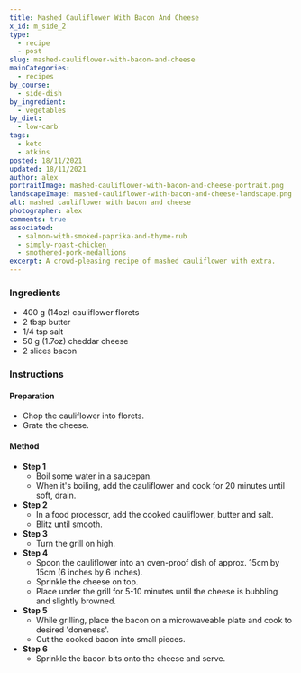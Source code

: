 ```yaml
---
title: Mashed Cauliflower With Bacon And Cheese
x_id: m_side_2
type:
  - recipe
  - post
slug: mashed-cauliflower-with-bacon-and-cheese
mainCategories: 
  - recipes
by_course:
  - side-dish
by_ingredient:
  - vegetables
by_diet:
  - low-carb
tags: 
  - keto
  - atkins
posted: 18/11/2021
updated: 18/11/2021
author: alex
portraitImage: mashed-cauliflower-with-bacon-and-cheese-portrait.png
landscapeImage: mashed-cauliflower-with-bacon-and-cheese-landscape.png
alt: mashed cauliflower with bacon and cheese
photographer: alex
comments: true
associated: 
  - salmon-with-smoked-paprika-and-thyme-rub
  - simply-roast-chicken
  - smothered-pork-medallions
excerpt: A crowd-pleasing recipe of mashed cauliflower with extra.
---
```


<Ingredients>

### Ingredients
  - 400 g (14oz) cauliflower florets
  - 2 tbsp butter
  - 1/4 tsp salt
  - 50 g (1.7oz) cheddar cheese
  - 2 slices bacon

</Ingredients>

<Instructions>

### Instructions

#### Preparation

  - Chop the cauliflower into florets.
  - Grate the cheese.

#### Method

  - **Step 1**
    - Boil some water in a saucepan.
    - When it's boiling, add the cauliflower and cook for 20 minutes until soft, drain.
  - **Step 2**
    - In a food processor, add the cooked cauliflower, butter and salt.
    - Blitz until smooth.
  - **Step 3**
    - Turn the grill on high.
  - **Step 4**
    - Spoon the cauliflower into an oven-proof dish of approx. 15cm by 15cm (6 inches by 6 inches).
    - Sprinkle the cheese on top.
    - Place under the grill for 5-10 minutes until the cheese is bubbling and slightly browned.
  - **Step 5**
    - While grilling, place the bacon on a microwaveable plate and cook to desired 'doneness'.
    - Cut the cooked bacon into small pieces.
  - **Step 6**
    - Sprinkle the bacon bits onto the cheese and serve.

</Instructions>


